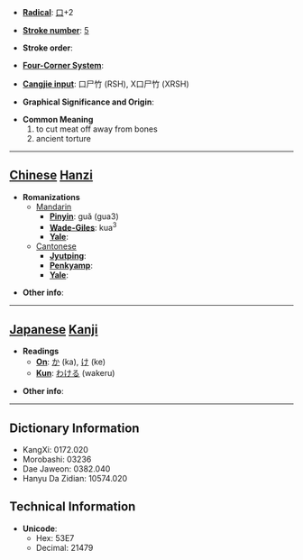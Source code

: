 * '''[[Wiktionary:Chinese radical index| Radical]]''': [[Wiktionary:Chinese radical index 口|口]]+2

* '''[[Wiktionary:Chinese total strokes index|Stroke number]]''': [[Wiktionary:Chinese total strokes index 5|5]]

* '''Stroke order''': 

* '''[[Wiktionary:Chinese four corner index|Four-Corner System]]''': 

* '''[[Wiktionary:Chinese Cangjie index|Cangjie input]]''': 口尸竹 (RSH), X口尸竹 (XRSH)

* '''Graphical Significance and Origin''': 

* '''Common Meaning'''
*#to cut meat off away from bones
*# ancient torture


----

== [[Chinese]] [[Hanzi]] ==

* '''Romanizations'''
** [[Mandarin]]
*** '''[[Pinyin]]''': guǎ (gua3)
*** '''[[Wade-Giles]]''': kua<sup>3</sup>
*** '''[[Yale]]''': 
**[[Cantonese]]
***'''[[Jyutping]]''':
***'''[[Penkyamp]]''': 
***'''[[Yale]]''': 

* '''Other info''': 

----

== [[Japanese]] [[Kanji]] ==

* '''Readings'''
** '''[[On]]''': [[か]] (ka), [[け]] (ke)
** '''[[Kun]]''': [[わける]] (wakeru)

* '''Other info''':  

----

== Dictionary Information ==

* KangXi: 0172.020
* Morobashi: 03236
* Dae Jaweon: 0382.040
* Hanyu Da Zidian: 10574.020

== Technical Information ==

* '''Unicode''':
** Hex: 53E7
** Decimal: 21479